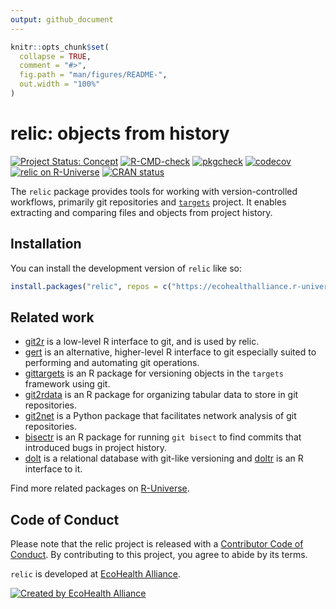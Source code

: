 ```yaml
---
output: github_document
---
```


<!-- README.md is generated from README.Rmd. Please edit that file -->

```r
knitr::opts_chunk$set(
  collapse = TRUE,
  comment = "#>",
  fig.path = "man/figures/README-",
  out.width = "100%"
)
```

# relic: objects from history

<!-- badges: start -->
[![Project Status: Concept](https://www.repostatus.org/badges/latest/concept.svg)](https://www.repostatus.org/#concept)
[![R-CMD-check](https://github.com/ecohealthalliance/relic/actions/workflows/R-CMD-check.yaml/badge.svg)](https://github.com/ecohealthalliance/relic/actions/workflows/R-CMD-check.yaml)
[![pkgcheck](https://github.com/ecohealthalliance/relic/workflows/pkgcheck/badge.svg)](https://github.com/ecohealthalliance/relic/actions?query=workflow%3Apkgcheck)
[![codecov](https://codecov.io/gh/ecohealthalliance/relic/branch/main/graph/badge.svg)](https://codecov.io/gh/ecohealthalliance/relic)
[![relic on R-Universe](https://ecohealthalliance.r-universe.dev/badges/relic)](https://ecohealthalliance.r-universe.dev/relic)
[![CRAN status](https://www.r-pkg.org/badges/version/relic)](https://CRAN.R-project.org/package=relic)
<!-- badges: end -->

The `relic` package provides tools for working with version-controlled workflows,
primarily git repositories and [`targets`](https://books.ropensci.org/targets-manual)
project. It enables extracting and comparing files and objects from project history.

## Installation

You can install the development version of `relic` like so:

```r
install.packages("relic", repos = c("https://ecohealthalliance.r-universe.dev"))
```


## Related work

 - [git2r](https://github.com/ropensci/git2r) is a low-level R interface to git, and is used by relic.
 - [gert](https://github.com/r-lib/gert) is an alternative, higher-level R interface to git especially suited to performing and automating git operations.
 - [gittargets](https://github.com/ropensci/gittargets) is an R package for versioning objects in the `targets` framework using git.
 - [git2rdata](https://github.com/ropensci/git2rdata/) is an R package for organizing tabular data to store in git repositories.
 - [git2net](https://github.com/gotec/git2net) is a Python package that facilitates network analysis of git repositories.
 - [bisectr](https://github.com/wch/bisectr) is an R package for running `git bisect` to find commits that introduced bugs in project history.
 - [dolt](https:://dolthub.com) is a relational database with git-like versioning and [doltr](https:://github.com/ecohealthalliance/doltr) is an R interface to it.
 
Find more related packages on [R-Universe](https://r-universe.dev/search/?q=git).

## Code of Conduct
  
Please note that the relic project is released with a [Contributor Code of Conduct](https://contributor-covenant.org/version/2/1/CODE_OF_CONDUCT.html). By contributing to this project, you agree to abide by its terms.

`relic` is developed at [EcoHealth Alliance](https://www.ecohealthalliance.org/). 

[![Created by EcoHealth Alliance](https://raw.githubusercontent.com/ropensci/citesdb/master/vignettes/figures/eha-footer.png)](https://www.ecohealthalliance.org/)

